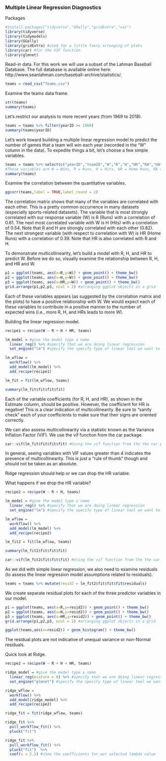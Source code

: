 ### Multiple Linear Regression Diagnostics

Packages  
```{r,warning=FALSE,message=FALSE}
#install.packages("tidyverse","GGally","gridExtra","car")
library(tidyverse)
library(tidymodels)
library(GGally)
library(gridExtra) #used for a little fancy arranging of plots
library(car) #for the VIF function
library(glmnet)
```

Read-in data. For this work we will use a subset of the Lahman Baseball Database. The full database is available online here: http://www.seanlahman.com/baseball-archive/statistics/. 

```{r}
teams = read_csv("Teams.csv")
```

Examine the teams data frame.  
```{r}
str(teams)
summary(teams)
```

Let's restrict our analysis to more recent years (from 1969 to 2018).  
```{r}
teams = teams %>% filter(yearID >= 1969)
summary(teams$yearID)
```

Let's work toward building a multiple linear regression model to predict the number of games that a team will win each year (recorded in the "W" column in the data). To expedite things a bit, let's choose a few simple variables.  

```{r}
teams = teams %>% select(c("yearID","teamID","W","R","H","HR","RA","HA","HRA"))
#These variables are W = Wins, R = Runs, H = Hits, HR = Home Runs, RA = Runs Against, HA = Hits Against, HRA = Home Runs Against
summary(teams)
```

Examine the correlation between the quantitative variables.  
```{r}
ggcorr(teams,label = TRUE,label_round = 2)
```

The correlation matrix shows that many of the variables are correlated with each other. This is a pretty common occurrence in many datasets (especially sports-related datasets). The variable that is most strongly correlated with our response variable (W) is R (Runs) with a correlation of 0.61. The next most correlated variable with W is H (Hits) with a correlation of 0.54. Note that R and H are strongly correlated with each other (0.82). The next strongest variable (with respect to correlation with W) is HR (Home Runs) with a correlation of 0.39. Note that HR is also correlated with R and H.

To demonstrate multicollinearity, let's build a model with R, H, and HR to predict W. Before we do so, visually examine the relationship between R, H, and HR and W. 
```{r}
p1 = ggplot(teams, aes(x=R,y=W)) + geom_point() + theme_bw()
p2 = ggplot(teams, aes(x=H,y=W)) + geom_point() + theme_bw()
p3 = ggplot(teams, aes(x=HR,y=W)) + geom_point() + theme_bw()
grid.arrange(p1,p2,p3, ncol = 2) #arranging ggplot objects in a grid
```
Each of these variables appears (as suggested by the correlation matrix and the plots) to have a positive relationship with W. We would expect each of these variables to contribute in a positive manner to the number of expected wins (i.e., more R, H, and HRs leads to more W). 

Building the linear regression model.
```{r}
recipe1 = recipe(W ~ R + H + HR, teams)

lm_model = #give the model type a name 
  linear_reg() %>% #specify that we are doing linear regression
  set_engine("lm") #specify the specify type of linear tool we want to use 

lm_wflow = 
  workflow() %>% 
  add_model(lm_model) %>% 
  add_recipe(recipe1)

lm_fit = fit(lm_wflow, teams)
```

```{r}
summary(lm_fit$fit$fit$fit)
```

Each of the variable coefficients (for R, H, and HR), as shown in the Estimate column, should be positive. However, the coefficient for HR is negative! This is a clear indication of multicollinearity. Be sure to "sanity check" each of your coefficients to make sure that their signs are oriented correctly.  

We can also assess multicollinearity via a statistic known as the Variance Inflation Factor (VIF). We use the vif function from the car package.  
```{r}
car::vif(lm_fit$fit$fit$fit) #Using the vif function from the the car package
```
In general, seeing variables with VIF values greater than 4 indicates the presence of multicollinearity. This is just a "rule of thumb" though and should not be taken as an absolute.  

Ridge regression should help or we can drop the HR variable.  

What happens if we drop the HR variable?  
```{r}
recipe2 = recipe(W ~ R + H, teams)

lm_model = #give the model type a name 
  linear_reg() %>% #specify that we are doing linear regression
  set_engine("lm") #specify the specify type of linear tool we want to use 

lm_wflow = 
  workflow() %>% 
  add_model(lm_model) %>% 
  add_recipe(recipe2)

lm_fit2 = fit(lm_wflow, teams)
```

```{r}
summary(lm_fit2$fit$fit$fit)
```
```{r}
car::vif(lm_fit2$fit$fit$fit) #Using the vif function from the the car package
```

As we did with simple linear regression, we also need to examine residuals (to assess the linear regression model assumptions related to residuals).  
```{r}
teams = teams %>% mutate(resid2 = lm_fit2$fit$fit$fit$residuals)
```

We create separate residual plots for each of the three predictor variables in our model.  
```{r}
p1 = ggplot(teams, aes(x=R,y=resid2)) + geom_point() + theme_bw()
p2 = ggplot(teams, aes(x=H,y=resid2)) + geom_point() + theme_bw()
p3 = ggplot(teams, aes(x=HR,y=resid2)) + geom_point() + theme_bw()
grid.arrange(p1,p2,p3, ncol = 2) #arranging ggplot objects in a grid
```

```{r}
ggplot(teams,aes(x=resid2)) + geom_histogram() + theme_bw()
```
The residual plots are not indicative of unequal variance or non-Normal residuals.  

Quick look at Ridge.  
```{r}
recipe2 = recipe(W ~ R + H + HR, teams)

ridge_model = #give the model type a name 
  linear_reg(mixture = 0) %>% #specify that we are doing linear regression
  set_engine("glmnet") #specify the specify type of linear tool we want to use 

ridge_wflow = 
  workflow() %>% 
  add_model(ridge_model) %>% 
  add_recipe(recipe2)

ridge_fit = fit(ridge_wflow, teams)
```

```{r}
ridge_fit %>%
  pull_workflow_fit() %>%
  pluck("fit")  
```
```{r}
ridge_fit %>%
  pull_workflow_fit() %>%
  pluck("fit")  %>% 
  coef(s = 2.1) #show the coefficients for our selected lambda value
```
